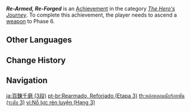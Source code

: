 {{Achievement Infobox
|title        = Re-Armed, Re-Forged
|id           = 80019
|order id     = 0019
|category     = The Hero's Journey
|description  = Ascend a [[weapon]] to Phase 6.
|requirements = 
|primogems    = 20
|tracking     = Tracks how many weapons were ascended.
|topic        = Ascension
|set          = Re-Armed, Re-Forged
|tier         = 3
|tiers_total  = 3
}}
'''''Re-Armed, Re-Forged''''' is an [[Achievement]] in the category ''[[The Hero's Journey]]''. To complete this achievement, the player needs to ascend a [[weapon]] to Phase 6.
<!--
==Trivia==

==Video Guides==
{{EVT
|video1   = 
|caption1 = 
}}
-->
==Other Languages==
{{Other Languages|Transclude=Re-Armed, Re-Forged}}

==Change History==
{{Change History|1.0}}
<!--
==References==
{{Reflist}}
-->
==Navigation==
{{Achievement Navbox}}

[[ja:百錬千磨 (3段)]]
[[pt-br:Rearmado, Reforjado (Etapa 3)]]
[[th:หล่อหลอมนับร้อยพัน (ระดับ 3)]]
[[vi:Nỗ lực rèn luyện (Hạng 3)]]